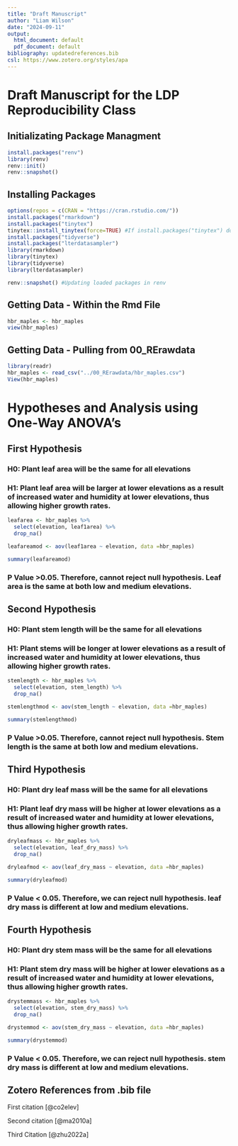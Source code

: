 ```yaml
---
title: "Draft Manuscript"
author: "Liam Wilson"
date: "2024-09-11"
output: 
  html_document: default
  pdf_document: default
bibliography: updatedreferences.bib
csl: https://www.zotero.org/styles/apa
---
```


# Draft Manuscript for the LDP Reproducibility Class

## Initializating Package Managment 
```r
install.packages("renv")
library(renv)
renv::init()
renv::snapshot()
```

## Installing Packages

```r
options(repos = c(CRAN = "https://cran.rstudio.com/"))
install.packages("rmarkdown")
install.packages("tinytex")
tinytex::install_tinytex(force=TRUE) #If install.packages("tinytex") does not work)
install.packages("tidyverse")
install.packages("lterdatasampler")
library(rmarkdown)
library(tinytex)
library(tidyverse)
library(lterdatasampler)

renv::snapshot() #Updating loaded packages in renv
```

## Getting Data - Within the Rmd File

```r
hbr_maples <- hbr_maples
view(hbr_maples)
```

## Getting Data - Pulling from 00_RErawdata
```r
library(readr)
hbr_maples <- read_csv("../00_RErawdata/hbr_maples.csv")
View(hbr_maples)
```

# Hypotheses and Analysis using One-Way ANOVA's

## First Hypothesis

### H0: Plant leaf area will be the same for all elevations 

### H1: Plant leaf area will be larger at lower elevations as a result of increased water and humidity at lower elevations, thus allowing higher growth rates. 


```r
leafarea <- hbr_maples %>%
  select(elevation, leaf1area) %>%
  drop_na()

leafareamod <- aov(leaf1area ~ elevation, data =hbr_maples)

summary(leafareamod)

```

### P Value >0.05. Therefore, cannot reject null hypothesis. Leaf area is the same at both low and medium elevations. 

## Second Hypothesis

### H0: Plant stem length will be the same for all elevations 

### H1: Plant stems will be longer at lower elevations as a result of increased water and humidity at lower elevations, thus allowing higher growth rates.

```r
stemlength <- hbr_maples %>%
  select(elevation, stem_length) %>%
  drop_na()

stemlengthmod <- aov(stem_length ~ elevation, data =hbr_maples)

summary(stemlengthmod)

```

### P Value >0.05. Therefore, cannot reject null hypothesis. Stem length is the same at both low and medium elevations.

## Third Hypothesis

### H0: Plant dry leaf mass will be the same for all elevations 

### H1: Plant leaf dry mass will be higher at lower elevations as a result of increased water and humidity at lower elevations, thus allowing higher growth rates.

```r
dryleafmass <- hbr_maples %>%
  select(elevation, leaf_dry_mass) %>%
  drop_na()

dryleafmod <- aov(leaf_dry_mass ~ elevation, data =hbr_maples)

summary(dryleafmod)

```

### P Value < 0.05. Therefore, we can reject null hypothesis. leaf dry mass is different at low and medium elevations.

## Fourth Hypothesis
### H0: Plant dry stem mass will be the same for all elevations 

### H1: Plant stem dry mass will be higher at lower elevations as a result of increased water and humidity at lower elevations, thus allowing higher growth rates.

```r
drystemmass <- hbr_maples %>%
  select(elevation, stem_dry_mass) %>%
  drop_na()

drystemmod <- aov(stem_dry_mass ~ elevation, data =hbr_maples)

summary(drystemmod)

```

### P Value < 0.05. Therefore, we can reject null hypothesis. stem dry mass is different at low and medium elevations.


## Zotero References from .bib file

First citation [@co2elev]

Second citation [@ma2010a]

Third Citation [@zhu2022a]






